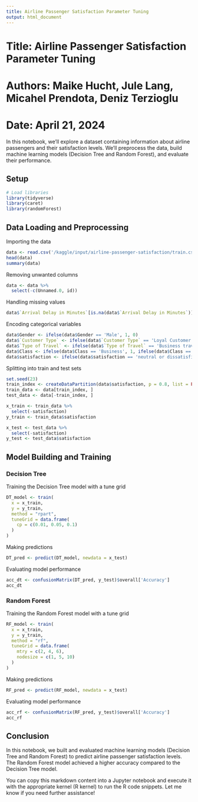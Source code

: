 ```yaml
---
title: Airline Passenger Satisfaction Parameter Tuning
output: html_document
---
```


# Title: Airline Passenger Satisfaction Parameter Tuning

# Authors: Maike Hucht, Jule Lang, Micahel Prendota, Deniz Terzioglu

# Date: April 21, 2024

In this notebook, we'll explore a dataset containing information about airline passengers and their satisfaction levels. We'll preprocess the data, build machine learning models (Decision Tree and Random Forest), and evaluate their performance.

## Setup

```r
# Load libraries
library(tidyverse)
library(caret)
library(randomForest)
```

## Data Loading and Preprocessing

Importing the data

```r
data <- read.csv('/kaggle/input/airline-passenger-satisfaction/train.csv')
head(data)
summary(data)
```

Removing unwanted columns

```r
data <- data %>% 
  select(-c(Unnamed.0, id))
```

Handling missing values

```r
data$`Arrival Delay in Minutes`[is.na(data$`Arrival Delay in Minutes`)] <- mean(data$`Arrival Delay in Minutes`, na.rm = TRUE)
```

Encoding categorical variables

```r
data$Gender <- ifelse(data$Gender == 'Male', 1, 0)
data$`Customer Type` <- ifelse(data$`Customer Type` == 'Loyal Customer', 1, 0)
data$`Type of Travel` <- ifelse(data$`Type of Travel` == 'Business travel', 1, 0)
data$Class <- ifelse(data$Class == 'Business', 1, ifelse(data$Class == 'Eco', 0, -1))
data$satisfaction <- ifelse(data$satisfaction == 'neutral or dissatisfied', 1, 0)
```

Splitting into train and test sets

```r
set.seed(23)
train_index <- createDataPartition(data$satisfaction, p = 0.8, list = FALSE)
train_data <- data[train_index, ]
test_data <- data[-train_index, ]

x_train <- train_data %>% 
  select(-satisfaction)
y_train <- train_data$satisfaction

x_test <- test_data %>% 
  select(-satisfaction)
y_test <- test_data$satisfaction
```

## Model Building and Training

### Decision Tree

Training the Decision Tree model with a tune grid

```r
DT_model <- train(
  x = x_train,
  y = y_train,
  method = "rpart",
  tuneGrid = data.frame(
    cp = c(0.01, 0.05, 0.1)
  )
)
```

Making predictions

```r
DT_pred <- predict(DT_model, newdata = x_test)
```

Evaluating model performance

```r
acc_dt <- confusionMatrix(DT_pred, y_test)$overall['Accuracy']
acc_dt
```

### Random Forest

Training the Random Forest model with a tune grid

```r
RF_model <- train(
  x = x_train,
  y = y_train,
  method = "rf",
  tuneGrid = data.frame(
    mtry = c(2, 4, 6),
    nodesize = c(1, 5, 10)
  )
)
```

Making predictions

```r
RF_pred <- predict(RF_model, newdata = x_test)
```

Evaluating model performance

```r
acc_rf <- confusionMatrix(RF_pred, y_test)$overall['Accuracy']
acc_rf
```

## Conclusion

In this notebook, we built and evaluated machine learning models (Decision Tree and Random Forest) to predict airline passenger satisfaction levels. The Random Forest model achieved a higher accuracy compared to the Decision Tree model.

You can copy this markdown content into a Jupyter notebook and execute it with the appropriate kernel (R kernel) to run the R code snippets. Let me know if you need further assistance!
